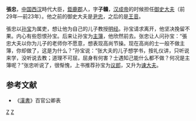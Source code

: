 '''張忠'''{{BD||？|前23年||catIdx=Z}}，[[中国|中国]][[西汉|西汉]]時代大臣，[[鉅鹿郡|鉅鹿郡]]人，字'''子贛'''，[[汉成帝|汉成帝]]的时候担任[[御史大夫|御史大夫]]（前29年—前23年）。他之前的御史大夫是[[尹忠|尹忠]]，之后的是[[王音|王音]]。

張忠以[[孙宝|孙宝]]为属吏，想让他为自己的儿子教授[[明经|明经]]。孙宝请求离开，他坚决挽留不果。内心有些怨恨孙宝。后来让孙宝为[[主簿|主簿]]，他欣然前去。张忠让人问孙宝：“張忠大夫以你为儿子的老师你不愿意，想表现高尚节操。现在高尚的士一般不做主簿，你却做了，这是为什么？”孙宝说：“张大夫的儿子想学书，按礼仪讲，只听说来学，没听说去教；道理不可屈，屈身有何害？士遇知己能什么都不做？何况是主簿呢？”张忠听说了，很惭愧，上书推荐孙宝为[[议郎|议郎]]，又升为[[谏大夫|谏大夫]]。
{{start box}}
{{s-before|[[尹忠|尹忠]]}}
{{s-title|[[西汉|西汉]][[御史大夫|御史大夫]]|前29年—前23年}}
{{s-after|[[王音|王音]]}}
{{end box}}

==参考文献==
*《[[漢書|漢書]]》百官公卿表 

[[Category:西汉御史大夫|Z]]
[[Category:張姓|Z]]